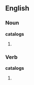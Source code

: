 ==English==

===Noun===
'''catalogs'''

# {{plural of|[[catalog]]}}

===Verb===
'''catalogs'''

# {{third-person singular of|[[catalog]]}}